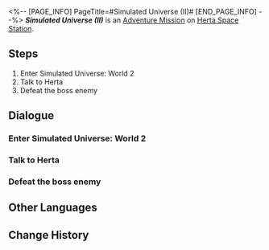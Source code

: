 <%-- [PAGE_INFO]
PageTitle=#Simulated Universe (II)#
[END_PAGE_INFO] --%>
{{Stub|Dialogue.}}
{{Mission Infobox
|id            = 4030004
|title         = 
|image         = <!--Mission Simulated Universe (II).png-->
|type          = Adventure
|event_name    = 
|chapter       = 
|requirements  = 
* [[Adventure Mission]] ''[[Simulated Universe (I)]]'' completed
* [[Trailblaze Mission]] ''[[Not Good With Farewells]]'' completed
|summary       = <!--official mission summary from Fate's Atlas-->
|characters    = Trailblazer
|startLocation = [[Herta Space Station]] - [[Herta's Office]]
|world         = Herta Space Station
|area          = Herta's Office
|prev          = Simulated Universe (I)
|next          = 
|rewards       = Trailblaze EXP*300; Stellar Jade*50; Traveler's Guide*2; Refined Aether*1; Credit*25,000
}}
'''''Simulated Universe (II)''''' is an [[Adventure Mission]] on [[Herta Space Station]].

==Steps==
# Enter Simulated Universe: World 2
# Talk to Herta
# Defeat the boss enemy

<!--
==Gameplay Notes==

--><!--
==Trial Character==

-->
==Dialogue==
{{Stub Dialogue}}

===Enter Simulated Universe: World 2===
{{Mission Description|type=adventure|location=Herta's Office|Herta asks you to enter the Simulated Universe created by the Genius Society while pretending to be the Aeon of Trailblaze, and try to glean the secret of Aeons and Paths from the simulated Aeons.}}
{{Dialogue Start}}
:{{tx}}
{{Dialogue End}}

===Talk to Herta===
{{Dialogue Start}}
:{{tx}}
{{Dialogue End}}

===Defeat the boss enemy===
{{Dialogue Start}}
:{{tx}}
{{Dialogue End}}

==Other Languages==
{{Other Languages
|en   = Simulated Universe (II)
|zhs  = 模拟宇宙•其二
|zht  = 模擬宇宙•其二
|ja   = 模擬宇宙・2
|ko   = 시뮬레이션 우주•2
|es   = Universo Simulado II
|fr   = Univers simulé (II)
|ru   = Виртуальная вселенная II
|th   = Simulated Universe 2
|vi   = Vũ Trụ Mô Phỏng-2
|de   = Universum-Simulation (Teil 2)
|id   = Simulated Universe: Bagian II
|pt   = Universo Simulado (II)
}}

==Change History==
{{Change History|1.0}}
